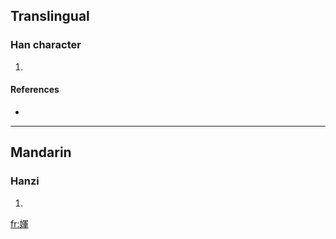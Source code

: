 ==Translingual==

===Han character===
{{Han char|rn=38|rad=女|as=09|sn=12|four=|canj=女月十十 (VBJJ)}}

# {{defn|Han|sort=女09}}

====References====
* {{Han ref|kx=0266.230|dkj=06484|dj=0533.270|hdz=21069.070|uh=5A88|ud=23176}}

----

==Mandarin==

===Hanzi===
{{cmn-hanzi|pin=[[huī]] ([[hui1]])|wg=hu<sup>i</sup>}}

# {{defn|Mandarin|sort=女09}}

[[fr:媈]]